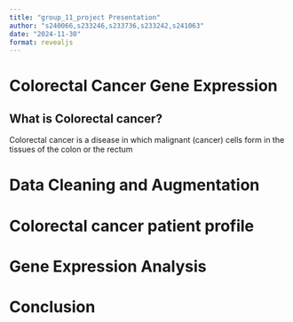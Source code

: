 ```yaml
---
title: "group_11_project Presentation"
author: "s240066,s233246,s233736,s233242,s241063"
date: "2024-11-30"
format: revealjs
---
```


# Colorectal Cancer Gene Expression

## **What is Colorectal cancer?**

Colorectal cancer is a disease in which malignant (cancer) cells form in the tissues of the colon or the rectum

# Data Cleaning and Augmentation

# Colorectal cancer patient profile

# Gene Expression Analysis

# Conclusion

# 
